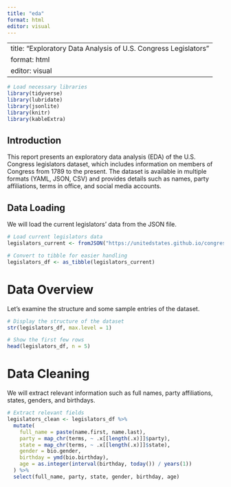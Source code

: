 ```yaml
---
title: "eda"
format: html
editor: visual
---
```


---
title: "Exploratory Data Analysis of U.S. Congress Legislators"
format: html
editor: visual
---

```r
# Load necessary libraries
library(tidyverse)
library(lubridate)
library(jsonlite)
library(knitr)
library(kableExtra)
```


## Introduction

This report presents an exploratory data analysis (EDA) of the U.S. Congress legislators dataset, which includes information on members of Congress from 1789 to the present. The dataset is available in multiple formats (YAML, JSON, CSV) and provides details such as names, party affiliations, terms in office, and social media accounts.

## Data Loading

We will load the current legislators' data from the JSON file.

```r
# Load current legislators data
legislators_current <- fromJSON("https://unitedstates.github.io/congress-legislators/legislators-current.json", flatten = TRUE)

# Convert to tibble for easier handling
legislators_df <- as_tibble(legislators_current)
```

# Data Overview

Let's examine the structure and some sample entries of the dataset.

```r
# Display the structure of the dataset
str(legislators_df, max.level = 1)

# Show the first few rows
head(legislators_df, n = 5)
```

# Data Cleaning

We will extract relevant information such as full names, party affiliations, states, genders, and birthdays.

```r
# Extract relevant fields
legislators_clean <- legislators_df %>%
  mutate(
    full_name = paste(name.first, name.last),
    party = map_chr(terms, ~ .x[[length(.x)]]$party),
    state = map_chr(terms, ~ .x[[length(.x)]]$state),
    gender = bio.gender,
    birthday = ymd(bio.birthday),
    age = as.integer(interval(birthday, today()) / years(1))
  ) %>%
  select(full_name, party, state, gender, birthday, age)

```


